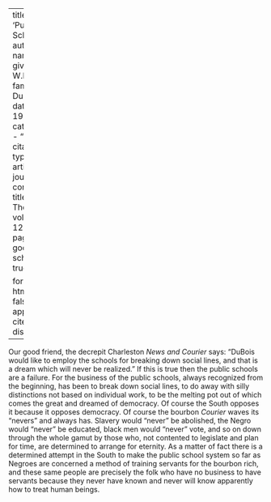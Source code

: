 
---
title: 'Public Schools'
author:
  - name:
      given: W.E.B.
      family: Du Bois
date: May 1916
categories: 
  - ""
citation: 
  type: article-journal
  container-title: The Crisis
  volume: 12
  issue: 1
  page: 32
google-scholar: true

format:
  html:
    toc: false
    appendix-cite-as: display
---



Our good friend, the decrepit Charleston *News and Courier* says: "DuBois would like to employ the schools for breaking down social lines, and that is a dream which will never be realized." If this is true then the public schools are a failure. For the business of the public schools, always recognized from the beginning, has been to break down social lines, to do away with silly distinctions not based on individual work, to be the melting pot out of which comes the great and dreamed of democracy. Of course the South opposes it because it opposes democracy. Of course the bourbon *Courier* waves its "nevers" and always has. Slavery would "never" be abolished, the Negro would "never" be educated, black men would "never" vote, and so on down through the whole gamut by those who, not contented to legislate and plan for time, are determined to arrange for eternity. As a matter of fact there is a determined attempt in the South to make the public school system so far as Negroes are concerned a method of training servants for the bourbon rich, and these same people are precisely the folk who have no business to have servants because they never have known and never will know apparently how to treat human beings.

